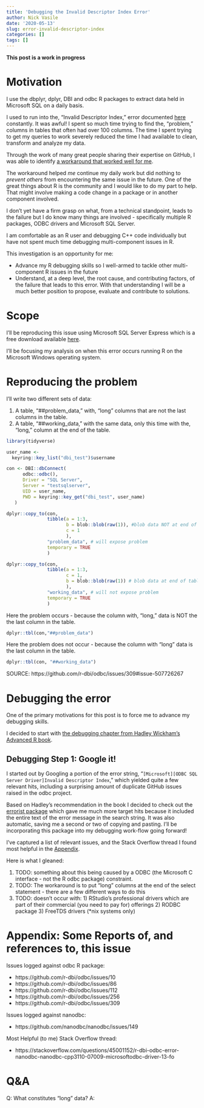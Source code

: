 ```yaml
---
title: 'Debugging the Invalid Descriptor Index Error' 
author: Nick Vasile
date: '2020-05-13'
slug: error-invalid-descriptor-index
categories: []
tags: []
---
```


**This post is a work in progress**

# Motivation

I use the dbplyr, dplyr, DBI and odbc R packages to extract data held in Microsoft SQL on a daily basis. 

I used to run into the, "Invalid Descriptor Index," error documented [here](https://github.com/r-dbi/odbc/issues/309) constantly. It was awful! I spent so much time trying to find the, "problem," columns in tables that often had over 100 columns. The time I spent trying to get my queries to work severely reduced the time I had available to clean, transform and analyze my data.

Through the work of many great people sharing their expertise on GitHub, I was able to identify [a workaround that worked well for me](https://github.com/r-dbi/odbc/issues/309#issuecomment-615255613).

The workaround helped *me* continue my daily work but did nothing to *prevent* *others* from encountering the same issue in the future. One of the great things about R is the community and I would like to do my part to help. That might involve making a code change in a package or in another component involved.

I don't yet have a firm grasp on what, from a technical standpoint, leads to the failure but I do know many things are involved - specifically multiple R packages, ODBC drivers and Microsoft SQL Server.

I am comfortable as an R user and debugging C++ code individually but have not spent much time debugging multi-component issues in R. 

This investigation is an opportunity for me:

* Advance my R debugging skills so I well-armed to tackle other multi-component R issues in the future
* Understand, at a deep level, the root cause, and contributing factors, of the failure that leads to this error. With that understanding I will be a much better position to propose, evaluate and contribute to solutions.

# Scope

I'll be reproducing this issue using Microsoft SQL Server Express which is a free download available [here](https://www.microsoft.com/en-us/sql-server/sql-server-downloads).

I'll be focusing my analysis on when this error occurs running R on the Microsoft Windows operating system.

# Reproducing the problem

I'll write two different sets of data:

1. A table, "##problem_data," with, "long" columns that are not the last columns in the table.
2. A table, "##working_data," with the same data, only this time with the, "long," column at the end of the table.

```r
library(tidyverse)

user_name <-
  keyring::key_list("dbi_test")$username

con <- DBI::dbConnect(
      odbc::odbc(),
      Driver = "SQL Server",
      Server = "testsqlserver",
      UID = user_name,
      PWD = keyring::key_get("dbi_test", user_name)
   )

dplyr::copy_to(con,
               tibble(a = 1:3, 
                      b = blob::blob(raw(1)), #blob data NOT at end of table
                      c = 1
                      ),
               "problem_data", # will expose problem
               temporary = TRUE
               )

dplyr::copy_to(con,
               tibble(a = 1:3,
                      c = 1,
                      b = blob::blob(raw(1)) # blob data at end of table
                      ),
               "working_data", # will not expose problem
               temporary = TRUE
               )
```

Here the problem occurs - because the column with, "long," data is NOT the the last column in the table.

```r
dplyr::tbl(con,"##problem_data")
```

Here the problem does not occur - because the column with "long" data is the last column in the table. 

```r
dplyr::tbl(con, "##working_data")
```

SOURCE: https://github.com/r-dbi/odbc/issues/309#issue-507726267 

# Debugging the error

One of the primary motivations for this post is to force me to advance my debugging skills.

I decided to start with [the debugging chapter from Hadley Wickham's Advanced R book](https://adv-r.hadley.nz/debugging.html).

## Debugging Step 1: Google it!

I started out by Googling a portion of the error string, "`[Microsoft][ODBC SQL Server Driver]Invalid Descriptor Index`," which yielded quite a few relevant hits, including a surprising amount of duplicate GitHub issues raised in the odbc project.

Based on Hadley's recommendation in the book I decided to check out the [errorist package](https://github.com/r-assist/errorist) which gave me much more target hits because it included the entire text of the error message in the search string. It was also automatic, saving me a second or two of copying and pasting. I'll be incorporating this package into my debugging work-flow going forward!

I've captured a list of relevant issues, and the Stack Overflow thread I found most helpful in the [Appendix](#issues).

Here is what I gleaned:

1. TODO: something about this being caused by a ODBC (the Microsoft C interface - not the R odbc package) constraint.
2. TODO: The workaround is to put "long" columns at the end of the select statement - there are a few different ways to do this
3. TODO: doesn't occur with: 1) RStudio's professional drivers which are part of their commercial (you need to pay for) offerings 2) RODBC package 3) FreeTDS drivers (*nix systems only)

# Appendix: Some Reports of, and references to, this issue {#issues}

Issues logged against odbc R package:

* https://github.com/r-dbi/odbc/issues/10
* https://github.com/r-dbi/odbc/issues/86
* https://github.com/r-dbi/odbc/issues/112 
* https://github.com/r-dbi/odbc/issues/256
* https://github.com/r-dbi/odbc/issues/309

Issues logged against nanodbc:

* https://github.com/nanodbc/nanodbc/issues/149 

Most Helpful (to me) Stack Overflow thread:

* https://stackoverflow.com/questions/45001152/r-dbi-odbc-error-nanodbc-nanodbc-cpp3110-07009-microsoftodbc-driver-13-fo 


# Q&A

Q: What constitutes "long" data?
A: 